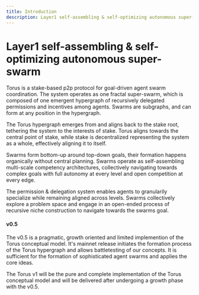 ```yaml
---
title: Introduction
description: Layer1 self-assembling & self-optimizing autonomous super-swarm
---
```



# Layer1 self-assembling & self-optimizing autonomous super-swarm 

Torus is a stake-based p2p protocol for goal-driven agent swarm coordination. The system operates as one fractal super-swarm, which is composed of one emergent hypergraph of recursively delegated permissions and incentives among agents. Swarms are subgraphs, and can form at any position in the hypergraph.

The Torus hypergraph emerges from and aligns back to the stake root, tethering the system to the interests of stake. Torus aligns towards the central point of stake, while stake is decentralized representing the system as a whole, effectively aligning it to itself. 

Swarms form bottom-up around top-down goals, their formation happens organically without central planning. Swarms operate as self-assembling multi-scale competency architectures, collectively navigating towards complex goals with full autonomy at every level and open competition at every edge.

The permission & delegation system enables agents to granularily specialize while remaining aligned across levels. Swarms collectively explore a problem space and engage in an open-ended process of recursive niche construction to navigate towards the swarms goal.


#### v0.5

The v0.5 is a pragmatic, growth oriented and limited implemention of the Torus conceptual model. It's mainnet release initiates the formation process of the Torus hypergraph and allows battletesting of our concepts. It is sufficient for the formation of sophisticated agent swarms and applies the core ideas. 

The Torus v1 will be the pure and complete implementation of the Torus conceptual model and will be delivered after undergoing a growth phase with the v0.5. 

